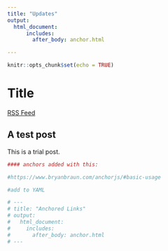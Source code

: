 ```yaml
---
title: "Updates"
output: 
  html_document:
      includes:
        after_body: anchor.html

---
```


```r
knitr::opts_chunk$set(echo = TRUE)
```

# Title

[RSS Feed](https://collinpaschall.github.io/rss.xml)

## A test post

This is a trial post.

```r
#### anchors added with this:

#https://www.bryanbraun.com/anchorjs/#basic-usage

#add to YAML

# ---
# title: "Anchored Links"
# output: 
#   html_document:
#     includes:
#       after_body: anchor.html
# ---
```






